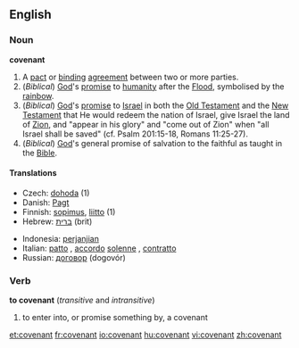 ==English==
===Noun===
'''covenant'''
#A [[pact]] or [[binding]] [[agreement]] between two or more parties.
#(''Biblical'') [[God]]'s [[promise]] to [[humanity]] after the [[Flood]], symbolised by the [[rainbow]].
#(''Biblical'') [[God]]'s [[promise]] to [[Israel]] in both the [[Old Testament]] and the [[New Testament]] that He would redeem the nation of Israel, give Israel the land of [[Zion]], and "appear in his glory" and "come out of Zion" when "all Israel shall be saved" (cf. Psalm 201:15-18, Romans 11:25-27).
#(''Biblical'') [[God]]'s general promise of salvation to the faithful as taught in the [[Bible]].

====Translations====
{{top}}
*Czech: [[dohoda]] {{f}} (1)
*Danish: [[Pagt]]
*Finnish: [[sopimus]], [[liitto]] (1)
*Hebrew: [[ברית]] (brit) {{f}}
{{mid}}
*Indonesia: [[perjanjian]]
*Italian: [[patto]] {{m}}, [[accordo]] [[solenne]] {{m}}, [[contratto]] {{m}}
*Russian: [[договор]] (dogovór) {{m}}
{{bottom}}

===Verb===
'''to covenant'''  (''transitive'' and ''intransitive'')
# to enter into, or promise something by, a covenant

[[et:covenant]]
[[fr:covenant]]
[[io:covenant]]
[[hu:covenant]]
[[vi:covenant]]
[[zh:covenant]]